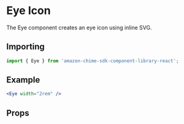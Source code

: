 

# Eye Icon

The Eye component creates an eye icon using inline SVG.

## Importing

```javascript
import { Eye } from 'amazon-chime-sdk-component-library-react';
```

## Example

<ThemeProvider theme={lightTheme}>
  <GlobalStyles />
  <Preview>
    <Eye width="2rem" />
  </Preview>
</ThemeProvider>

```jsx
<Eye width="2rem" />
```

## Props

<Props of={Eye} />
